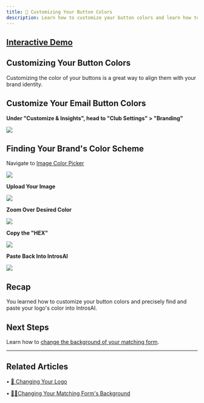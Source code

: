 ```yaml
---
title: 🎨 Customizing Your Button Colors
description: Learn how to customize your button colors and learn how to find out your exact color scheme from your logo.
---
```

## [Interactive Demo](https://intros-ai.navattic.com/4u2r0xpq)


## Customizing Your Button Colors
Customizing the color of your buttons is a great way to align them with your brand identity.

Customize Your Email Button Colors
----------------------------------

**Under "Customize & Insights", head to "Club Settings" > "Branding"**

![](/images/button1.png)

Finding Your Brand's Color Scheme
---------------------------------
Navigate to [Image Color Picker](https://imagecolorpicker.com/) 


![](/images/button2.png)

**Upload Your Image**

![](/images/button3.png)

**Zoom Over Desired Color**

![](/images/button4.png)

**Copy the "HEX"**

![](/images/button51.png)

**Paste Back Into IntrosAI**

![](/images/button5.png)

Recap
-----

You learned how to customize your button colors and precisely find and paste your logo's color into IntrosAI.

**Next Steps**
--------------

 Learn how to [change the background of your matching form](/branding-best-practices/change-matching-forms-background). 



* * *

## Related Articles

• [📸 Changing Your Logo](/branding-best-practices/changing-your-logo)

• [🧗🏼Changing Your Matching Form's Background](/branding-best-practices/change-matching-forms-background)